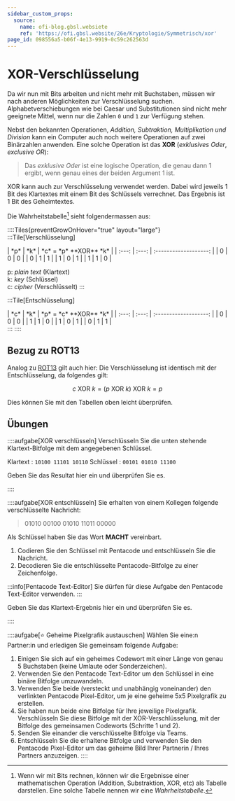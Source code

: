 ```yaml
---
sidebar_custom_props:
  source:
    name: ofi-blog.gbsl.websiete
    ref: 'https://ofi.gbsl.website/26e/Kryptologie/Symmetrisch/xor'
page_id: 098556a5-b06f-4e13-9919-0c59c262563d
---
```


# XOR-Verschlüsselung
Da wir nun mit Bits arbeiten und nicht mehr mit Buchstaben, müssen wir nach anderen Möglichkeiten zur Verschlüsselung suchen. Alphabetverschiebungen wie bei Caesar und Substitutionen sind nicht mehr geeignete Mittel, wenn nur die Zahlen `0` und `1` zur Verfügung stehen.

Nebst den bekannten Operationen, *Addition, Subtraktion, Multiplikation und Division* kann ein Computer auch noch weitere Operationen auf zwei Binärzahlen anwenden. Eine solche Operation ist das **XOR** (*exklusives Oder*, *exclusive OR*):

> Das _exklusive Oder_ ist eine logische Operation, die genau dann $1$ ergibt, wenn genau eines der beiden Argument $1$ ist.

XOR kann auch zur Verschlüsselung verwendet werden. Dabei wird jeweils 1 Bit des Klartextes mit einem Bit des Schlüssels verrechnet. Das Ergebnis ist 1 Bit des Geheimtextes.

Die Wahrheitstabelle[^1] sieht folgendermassen aus:

::::Tiles{preventGrowOnHover="true" layout="large"}
:::Tile[Verschlüsselung]
<div className="table-full-width">
  |  *p*  |  *k*  | *c* = *p* **XOR** *k* |
  | :---: | :---: | :-------------------: |
  |   0   |   0   |           0           |
  |   0   |   1   |           1           |
  |   1   |   0   |           1           |
  |   1   |   1   |           0           |
</div>

p: *plain text* (Klartext) <br/>
k: *key* (Schlüssel) <br/>
c: *cipher* (Verschlüsselt)
:::

:::Tile[Entschlüsselung]
<div className="table-full-width">
|  *c*  |  *k*  | *p* = *c* **XOR** *k* |
| :---: | :---: | :-------------------: |
|   0   |   0   |           0           |
|   1   |   1   |           0           |
|   1   |   0   |           1           |
|   0   |   1   |           1           |
</div>
:::
::::

## Bezug zu ROT13
Analog zu [ROT13](../Antike/Caesar#rot13) gilt auch hier: Die Verschlüsselung ist identisch mit der Entschlüsselung, da folgendes gilt:

$$c \text{ XOR } k = (p \text{ XOR } k) \text{ XOR } k = p$$

Dies können Sie mit den Tabellen oben leicht überprüfen.

## Übungen
::::aufgabe[XOR verschlüsseln]
<TaskState id="55b70565-5345-4955-b256-5a03f2ac9a47" />
Verschlüsseln Sie die unten stehende Klartext-Bitfolge mit dem angegebenen Schlüssel.

Klartext
: `10100 11101 10110`
Schlüssel
: `00101 01010 11100`

Geben Sie das Resultat hier ein und überprüfen Sie es.

<String id="d928f897-07c5-46a0-ab43-cc9e9f22f062" solution="10001 10111 01010" />
::::

::::aufgabe[XOR entschlüsseln]
<TaskState id="73351a5e-164d-4bbe-8b25-9d31fde886de" />
Sie erhalten von einem Kollegen folgende verschlüsselte Nachricht:

> 01010 00100 01010 11011 00000

Als Schlüssel haben Sie das Wort **MACHT** vereinbart.

1. Codieren Sie den Schlüssel mit Pentacode und entschlüsseln Sie die Nachricht.
2. Decodieren Sie die entschlüsselte Pentacode-Bitfolge zu einer Zeichenfolge.

:::info[Pentacode Text-Editor]
Sie dürfen für diese Aufgabe den Pentacode Text-Editor verwenden.
:::

Geben Sie das Klartext-Ergebnis hier ein und überprüfen Sie es.

<String id="9b1e97dc-6807-4ec3-bc18-182a57b0a2d4" solution="GEIST" />
::::

::::aufgabe[⭐️ Geheime Pixelgrafik austauschen]
<TaskState id="006a36bc-e256-4783-99fd-2c869c601b5b" />
Wählen Sie eine:n Partner:in und erledigen Sie gemeinsam folgende Aufgabe:

1. Einigen Sie sich auf ein geheimes Codewort mit einer Länge von genau 5 Buchstaben (keine Umlaute oder Sonderzeichen).
2. Verwenden Sie den Pentacode Text-Editor um den Schlüssel in eine binäre Bitfolge umzuwandeln.
3. Verwenden Sie beide (versteckt und unabhängig voneinander) den verlinkten Pentacode Pixel-Editor, um je eine geheime 5x5 Pixelgrafik zu erstellen.
4. Sie haben nun beide eine Bitfolge für Ihre jeweilige Pixelgrafik. Verschlüsseln Sie diese Bitfolge mit der XOR-Verschlüsselung, mit der Bitfolge des gemeinsamen Codeworts (Schritte 1 und 2).
5. Senden Sie einander die verschlüsselte Bitfolge via Teams.
6. Entschlüsseln Sie die erhaltene Bitfolge und verwenden Sie den Pentacode Pixel-Editor um das geheime Bild Ihrer Partnerin / Ihres Partners anzuzeigen.
::::

[^1]: Wenn wir mit Bits rechnen, können wir die Ergebnisse einer mathematischen Operation (Addition, Substraktion, XOR, etc) als Tabelle darstellen. Eine solche Tabelle nennen wir eine _Wahrheitstabelle_.
